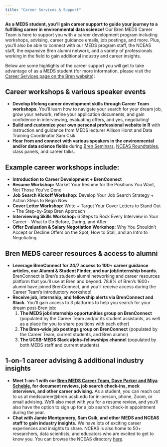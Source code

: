 ```yaml
---
title: "Career Services & Support"
---
```


**As a MEDS student, you’ll gain career support to guide your journey to a fulfilling career in environmental data science!** Our Bren MEDS Career Team is here to support you with a career development program including workshops, advising, career guidance emails, job postings, and more. Plus, you’ll also be able to connect with our MEDS program staff, the NCEAS staff, the expansive Bren alumni network, and a variety of professionals working in the field to gain additional industry and career insights.

Below are some highlights of the career support you will get to take advantage of as a MEDS student (for more information, please visit the [Career Services page on the Bren website](https://bren.ucsb.edu/career-services)):

## Career workshops & various speaker events

* **Develop lifelong career development skills through Career Team workshops.** You’ll learn how to navigate your search for your dream job, grow your network, refine your application documents, and gain confidence in interviewing, evaluating offers, and yes, negotiating!
* **Build and customize your own personal professional website in R** with instruction and guidance from MEDS lecturer Allison Horst and Data Training Coordinator Sam Csik.
* **Hear from and connect with various speakers in the environmental and/or data science fields** during [Bren Seminars](https://bren.ucsb.edu/upcoming-events?f%5B0%5D=upcoming-event-category%3A55), [NCEAS Roundtables](https://www.nceas.ucsb.edu/roundtable), class panels, and career talks.

## Example career workshops include: 

* **Introduction to Career Development + BrenConnect**
* **Resume Workshop:** Market Your Resume for the Positions You Want, Not Those You’ve Done
* **Job Search Kickoff Workshop:** Develop Your Job Search Strategy + Action Steps to Begin Now
* **Cover Letter Workshop:** Write + Target Your Cover Letters to Stand Out – The Step-by-Step Bren Approach
* **Interviewing Skills Workshop:** 6 Steps to Rock Every Interview in Your Career – What to Do Before, During, and After
* **Offer Evaluation & Salary Negotiation Workshop:** Why You Shouldn’t Accept or Decline Offers on the Spot, How to Stall, and an Intro to Negotiating

## Bren MEDS career resources & access to alumni
* **Leverage BrenConnect for 24/7 access to 100+ career guidance articles, our Alumni & Student Finder, and our job/internship boards.** BrenConnect is Bren’s student-alumni networking and career resources platform that you’ll use at Bren and beyond. 78.8% of Bren’s 1600+ alumni have joined BrenConnect, and you’ll receive access during the Career Team’s introductory workshop!
* **Receive job, internship, and fellowship alerts via BrenConnect and Slack.** You’ll gain access to 3 platforms to help you search for your dream post-Bren job:
    1.	**The MEDS job/internship opportunities group on BrenConnect** (populated by the Career Team and/or its student assistants, as well as a place for you to share positions with each other)
    2.	 **The Bren-wide job postings group on BrenConnect** (populated by the Career Team, current students, and Bren alumni)
    3.	**The UCSB-MEDS Slack #jobs-fellowships channel** (populated by both MEDS staff and current students)
    
## 1-on-1 career advising & additional industry insights
* **Meet 1-on-1 with our [Bren MEDS Career Team, Dave Parker and Miya Scheble](https://bren.ucsb.edu/career-services), for document reviews, job search check-ins, mock interviews, and other career advising.** As a student, you can reach out to us at medscareer@bren.ucsb.edu for in-person, phone, Zoom, or email advising. We’ll also meet with you for a resume review, and you’ll also have the option to sign up for a job search check-in appointment during the year.
* **Chat with Jamie Montgomery, Sam Csik, and other MEDS and NCEAS staff to gain industry insights.** We have lots of exciting career experiences and insights to share. NCEAS is also home to 50+ researchers, data scientists, and educators who are excited to get to know you. You can browse the NCEAS directory [here](https://www.nceas.ucsb.edu/about-us/our-people).
